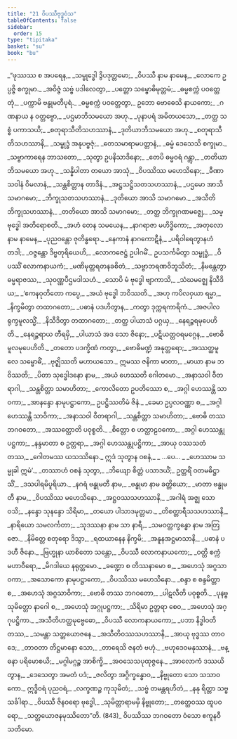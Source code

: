 ```yaml
---
title: "21 ဝိပဿီဗုဒ္ဓဝံသ"
tableOfContents: false
sidebar:
  order: 15
type: "tipitaka"
basket: "su"
book: "bu"
---
```



<DynamicBreadcrumb />

<Division number="1" book="bu">

<Paragraph number="828" type="verses" book="bu">
_“ဖုဿဿ စ အပရေန,_  
_သမ္ဗုဒ္ဓေါ ဒွိပဒုတ္တမော;_  
_ဝိပဿီ နာမ နာမေန,_  
_လောကေ ဥပ္ပဇ္ဇိ စက္ခုမာ._  

</Paragraph>

</Division>
<Division number="2" book="bu">

<Paragraph number="829" type="verses" book="bu">
_အဝိဇ္ဇံ သဗ္ဗံ ပဒါလေတွာ,_  
_ပတ္တော သမ္ဗောဓိမုတ္တမံ;_  
_ဓမ္မစက္ကံ ပဝတ္တေတုံ,_  
_ပက္ကာမိ ဗန္ဓုမတီပုရံ._  

</Paragraph>

</Division>
<Division number="3" book="bu">

<Paragraph number="830" type="verses" book="bu">
_ဓမ္မစက္ကံ ပဝတ္တေတွာ,_  
ဥဘော ဗောဓေသိ နာယကော;_  
_ဂဏနာယ န ဝတ္တဗ္ဗော,_  
_ပဌမာဘိသမယော အဟု._  

</Paragraph>

</Division>
<Division number="4" book="bu">

<Paragraph number="831" type="verses" book="bu">
_ပုနာပရံ အမိတယသော,_  
_တတ္ထ သစ္စံ ပကာသယိ;_  
_စတုရာသီတိသဟဿာနံ,_  
_ဒုတိယာဘိသမယော အဟု._  

</Paragraph>

</Division>
<Division number="5" book="bu">

<Paragraph number="832" type="verses" book="bu">
_စတုရာသီတိသဟဿာနိ,_  
_သမ္ဗုဒ္ဓံ အနုပဗ္ဗဇုံ;_  
_တေသမာရာမပတ္တာနံ,_  
_ဓမ္မံ ဒေသေသိ စက္ခုမာ._  

</Paragraph>

</Division>
<Division number="6" book="bu">

<Paragraph number="833" type="verses" book="bu">
_သဗ္ဗာကာရေန ဘာသတော,_  
_သုတွာ ဥပနိသာဒိနော;_  
_တေပိ ဓမ္မဝရံ ဂန္တွာ,_  
_တတိယာဘိသမယော အဟု._  

</Paragraph>

</Division>
<Division number="7" book="bu">

<Paragraph number="834" type="verses" book="bu">
_သန္နိပါတာ တယော အာသုံ,_  
_ဝိပဿိဿ မဟေသိနော;_  
_ခီဏာသဝါနံ ဝိမလာနံ,_  
_သန္တစိတ္တာန တာဒိနံ._  

</Paragraph>

</Division>
<Division number="8" book="bu">

<Paragraph number="835" type="verses" book="bu">
_အဋ္ဌသဋ္ဌိသတသဟဿာနံ,_  
_ပဌမော အာသိ သမာဂမော;_  
_ဘိက္ခုသတသဟဿာနံ,_  
_ဒုတိယော အာသိ သမာဂမော._  

</Paragraph>

</Division>
<Division number="9" book="bu">

<Paragraph number="836" type="verses" book="bu">
_အသီတိဘိက္ခုသဟဿာနံ,_  
_တတိယော အာသိ သမာဂမော;_  
_တတ္ထ ဘိက္ခုဂဏမဇ္ဈေ,_  
_သမ္ဗုဒ္ဓေါ အတိရောစတိ._  

</Paragraph>

</Division>
<Division number="10" book="bu">

<Paragraph number="837" type="verses" book="bu">
_အဟံ တေန သမယေန,_  
_နာဂရာဇာ မဟိဒ္ဓိကော;_  
_အတုလော နာမ နာမေန,_  
_ပုညဝန္တော ဇုတိန္ဓရော._  

</Paragraph>

</Division>
<Division number="11" book="bu">

<Paragraph number="838" type="verses" book="bu">
_နေကာနံ နာဂကောဋီနံ,_  
_ပရိဝါရေတွာနဟံ တဒါ;_  
_ဝဇ္ဇန္တော ဒိဗ္ဗတုရိယေဟိ,_  
_လောကဇေဋ္ဌံ ဥပါဂမိံ._  

</Paragraph>

</Division>
<Division number="12" book="bu">

<Paragraph number="839" type="verses" book="bu">
ဥပသင်္ကမိတွာ သမ္ဗုဒ္ဓံ,_  
_ဝိပဿိံ လောကနာယကံ;_  
_မဏိမုတ္တရတနခစိတံ,_  
_သဗ္ဗာဘရဏဝိဘူသိတံ;_  
_နိမန္တေတွာ ဓမ္မရာဇဿ,_  
_သုဝဏ္ဏပီဌမဒါသဟံ._  

</Paragraph>

</Division>
<Division number="13" book="bu">

<Paragraph number="840" type="verses" book="bu">
_သောပိ မံ ဗုဒ္ဓေါ ဗျာကာသိ,_  
_သံဃမဇ္ဈေ နိသီဒိယ;_  
_‘ဧကနဝုတိတော ကပ္ပေ,_  
_အယံ ဗုဒ္ဓေါ ဘဝိဿတိ._  

</Paragraph>

</Division>
<Division number="14" book="bu">

<Paragraph number="841" type="verses" book="bu">
_အဟု ကပိလဝှယာ ရမ္မာ,_  
_နိက္ခမိတွာ တထာဂတော;_  
_ပဓာနံ ပဒဟိတွာန,_  
_ကတွာ ဒုက္ကရကာရိကံ._  

</Paragraph>

</Division>
<Division number="15" book="bu">

<Paragraph number="842" type="verses" book="bu">
_အဇပါလရုက္ခမူလသ္မိံ,_  
_နိသီဒိတွာ တထာဂတော;_  
_တတ္ထ ပါယာသံ ပဂ္ဂယှ,_  
_နေရဉ္ဇရမုပေဟိတိ._  

</Paragraph>

</Division>
<Division number="16" book="bu">

<Paragraph number="843" type="verses" book="bu">
_နေရဉ္ဇရာယ တီရမှိ,_  
_ပါယာသံ အဒ သော ဇိနော;_  
_ပဋိယတ္တဝရမဂ္ဂေန,_  
_ဗောဓိမူလမုပေဟိတိ._  

</Paragraph>

</Division>
<Division number="17" book="bu">

<Paragraph number="844" type="verses" book="bu">
_တတော ပဒက္ခိဏံ ကတွာ,_  
_ဗောဓိမဏ္ဍံ အနုတ္တရော;_  
_အဿတ္ထမူလေ သမ္ဗောဓိံ,_  
_ဗုဇ္ဈိဿတိ မဟာယသော._  

</Paragraph>

</Division>
<Division number="18" book="bu">

<Paragraph number="845" type="verses" book="bu">
ဣမဿ ဇနိကာ မာတာ,_  
_မာယာ နာမ ဘဝိဿတိ;_  
_ပိတာ သုဒ္ဓေါဒနော နာမ,_  
_အယံ ဟေဿတိ ဂေါတမော._  

</Paragraph>

</Division>
<Division number="19" book="bu">

<Paragraph number="846" type="verses" book="bu">
_အနာသဝါ ဝီတရာဂါ,_  
_သန္တစိတ္တာ သမာဟိတာ;_  
_ကောလိတော ဥပတိဿော စ,_  
_အဂ္ဂါ ဟေဿန္တိ သာဝကာ;_  
_အာနန္ဒော နာမုပဋ္ဌာကော,_  
ဥပဋ္ဌိဿတိမံ ဇိနံ._  

</Paragraph>

</Division>
<Division number="20" book="bu">

<Paragraph number="847" type="verses" book="bu">
_ခေမာ ဥပ္ပလဝဏ္ဏာ စ,_  
_အဂ္ဂါ ဟေဿန္တိ သာဝိကာ;_  
_အနာသဝါ ဝီတရာဂါ,_  
_သန္တစိတ္တာ သမာဟိတာ;_  
_ဗောဓိ တဿ ဘဂဝတော,_  
_အဿတ္ထောတိ ပဝုစ္စတိ._  

</Paragraph>

</Division>
<Division number="21" book="bu">

<Paragraph number="848" type="verses" book="bu">
_စိတ္တော စ ဟတ္ထာဠဝကော,_  
_အဂ္ဂါ ဟေဿန္တုပဋ္ဌကာ;_  
_နန္ဒမာတာ စ ဥတ္တရာ,_  
_အဂ္ဂါ ဟေဿန္တုပဋ္ဌိကာ;_  
_အာယု ဝဿသတံ တဿ,_  
_ဂေါတမဿ ယသဿိနော._  

</Paragraph>

</Division>
<Division number="22" book="bu">

<Paragraph number="849" book="bu">
ဣဒံ သုတွာန ဝစနံ,_  
_ …ပေ… _  
_ဟေဿာမ သမ္မုခါ ဣမံ’._  

</Paragraph>

</Division>
<Division number="23" book="bu">

<Paragraph number="850" type="verses" book="bu">
_တဿာဟံ ဝစနံ သုတွာ,_  
_ဘိယျော စိတ္တံ ပသာဒယိံ;_  
ဥတ္တရိံ ဝတမဓိဋ္ဌာသိံ,_  
_ဒသပါရမိပူရိယာ._  

</Paragraph>

</Division>
<Division number="24" book="bu">

<Paragraph number="851" type="verses" book="bu">
_နဂရံ ဗန္ဓုမတီ နာမ,_  
_ဗန္ဓုမာ နာမ ခတ္တိယော;_  
_မာတာ ဗန္ဓုမတီ နာမ,_  
_ဝိပဿိဿ မဟေသိနော._  

</Paragraph>

</Division>
<Division number="25" book="bu">

<Paragraph number="852" type="verses" book="bu">
_အဋ္ဌဝဿသဟဿာနိ,_  
_အဂါရံ အဇ္ဈ သော ဝသိ;_  
_နန္ဒော သုနန္ဒော သိရိမာ,_  
_တယော ပါသာဒမုတ္တမာ._  

</Paragraph>

</Division>
<Division number="26" book="bu">

<Paragraph number="853" type="verses" book="bu">
_တိစတ္တာရီသသဟဿာနိ,_  
_နာရိယော သမလင်္ကတာ;_  
_သုဒဿနာ နာမ သာ နာရီ,_  
_သမဝတ္တက္ခန္ဓော နာမ အတြဇော._  

</Paragraph>

</Division>
<Division number="27" book="bu">

<Paragraph number="854" type="verses" book="bu">
_နိမိတ္တေ စတုရော ဒိသွာ,_  
_ရထယာနေန နိက္ခမိ;_  
_အနူနအဋ္ဌမာသာနိ,_  
_ပဓာနံ ပဒဟီ ဇိနော._  

</Paragraph>

</Division>
<Division number="28" book="bu">

<Paragraph number="855" type="verses" book="bu">
_ဗြဟ္မုနာ ယာစိတော သန္တော,_  
_ဝိပဿီ လောကနာယကော;_  
_ဝတ္တိ စက္ကံ မဟာဝီရော,_  
_မိဂဒါယေ နရုတ္တမော._  

</Paragraph>

</Division>
<Division number="29" book="bu">

<Paragraph number="856" type="verses" book="bu">
_ခဏ္ဍော စ တိဿနာမော စ,_  
_အဟေသုံ အဂ္ဂသာဝကာ;_  
_အသောကော နာမုပဋ္ဌာကော,_  
_ဝိပဿိဿ မဟေသိနော._  

</Paragraph>

</Division>
<Division number="30" book="bu">

<Paragraph number="857" type="verses" book="bu">
_စန္ဒာ စ စန္ဒမိတ္တာ စ,_  
_အဟေသုံ အဂ္ဂသာဝိကာ;_  
_ဗောဓိ တဿ ဘဂဝတော,_  
_ပါဋလီတိ ပဝုစ္စတိ._  

</Paragraph>

</Division>
<Division number="31" book="bu">

<Paragraph number="858" type="verses" book="bu">
_ပုနဗ္ဗသုမိတ္တော နာဂေါ စ,_  
_အဟေသုံ အဂ္ဂုပဋ္ဌကာ;_  
_သိရိမာ ဥတ္တရာ စေဝ,_  
_အဟေသုံ အဂ္ဂုပဋ္ဌိကာ._  

</Paragraph>

</Division>
<Division number="32" book="bu">

<Paragraph number="859" type="verses" book="bu">
_အသီတိဟတ္ထမုဗ္ဗေဓော,_  
_ဝိပဿီ လောကနာယကော;_  
_ပဘာ နိဒ္ဓါဝတိ တဿ,_  
_သမန္တာ သတ္တယောဇနေ._  

</Paragraph>

</Division>
<Division number="33" book="bu">

<Paragraph number="860" type="verses" book="bu">
_အသီတိဝဿသဟဿာနိ,_  
_အာယု ဗုဒ္ဓဿ တာဝဒေ;_  
_တာဝတာ တိဋ္ဌမာနော သော,_  
_တာရေသိ ဇနတံ ဗဟုံ._  

</Paragraph>

</Division>
<Division number="34" book="bu">

<Paragraph number="861" type="verses" book="bu">
_ဗဟုဒေဝမနုဿာနံ,_  
_ဗန္ဓနာ ပရိမောစယိ;_  
_မဂ္ဂါမဂ္ဂဉ္စ အာစိက္ခိ,_  
_အဝသေသပုထုဇ္ဇနေ._  

</Paragraph>

</Division>
<Division number="35" book="bu">

<Paragraph number="862" type="verses" book="bu">
_အာလောကံ ဒဿယိတွာန,_  
_ဒေသေတွာ အမတံ ပဒံ;_  
_ဇလိတွာ အဂ္ဂိက္ခန္ဓောဝ,_  
_နိဗ္ဗုတော သော သသာဝကော._  

</Paragraph>

</Division>
<Division number="36" book="bu">

<Paragraph number="863" type="verses" book="bu">
ဣဒ္ဓိဝရံ ပုညဝရံ,_  
_လက္ခဏဉ္စ ကုသုမိတံ;_  
_သဗ္ဗံ တမန္တရဟိတံ,_  
_နနု ရိတ္တာ သဗ္ဗသင်္ခါရာ._  

</Paragraph>

</Division>
<Division number="37" book="bu">

<Paragraph number="864" type="verses" book="bu">
_ဝိပဿီ ဇိနဝရော ဗုဒ္ဓေါ,_  
_သုမိတ္တာရာမမှိ နိဗ္ဗုတော;_  
_တတ္ထေဝဿ ထူပဝရော,_  
_သတ္တယောဇနမုဿိတော”တိ. (843)_  


</Paragraph>
</Division>

<Paragraph number="865" type="center" book="bu">
ဝိပဿိဿ ဘဂဝတော ဝံသော ဧကူနဝီသတိမော.
</Paragraph>